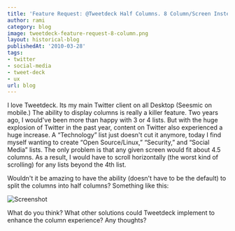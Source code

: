 ```yaml
---
title: 'Feature Request: @Tweetdeck Half Columns. 8 Column/Screen Instead of 4'
author: rami
category: blog
image: tweetdeck-feature-request-8-column.png
layout: historical-blog
publishedAt: '2010-03-28'
tags:
- twitter
- social-media
- tweet-deck
- ux
url: blog
---
```


I love Tweetdeck. Its my main Twitter client on all Desktop (Seesmic on mobile.) The ability to display columns is really a killer feature. Two years ago, I would've been more than happy with 3 or 4 lists. But with the huge explosion of Twitter in the past year, content on Twitter also experienced a huge increase. A “Technology” list just doesn't cut it anymore, today I find myself wanting to create “Open Source/Linux,” “Security,” and “Social Media” lists. The only problem is that any given screen would fit about 4.5 columns. As a result, I would have to scroll horizontally (the worst kind of scrolling) for any lists beyond the 4th list.

Wouldn't it be amazing to have the ability (doesn't have to be the default) to split the columns into half columns? Something like this:

![Screenshot](/assets/images/content/blog/tweetdeck-feature-request-8-column.png)

What do you think? What other solutions could Tweetdeck implement to enhance the column experience? Any thoughts?
